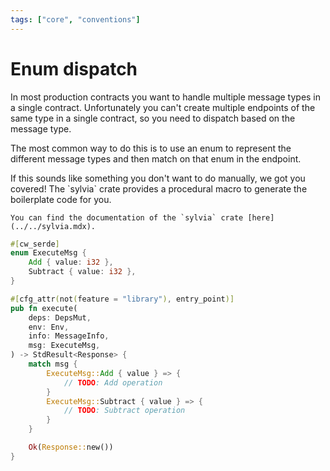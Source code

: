 ```yaml
---
tags: ["core", "conventions"]
---
```



# Enum dispatch

In most production contracts you want to handle multiple message types in a
single contract. Unfortunately you can't create multiple endpoints of the same
type in a single contract, so you need to dispatch based on the message type.

The most common way to do this is to use an enum to represent the different
message types and then match on that enum in the endpoint.

<Callout>
    If this sounds like something you don't want to do manually, we got you covered!
    The `sylvia` crate provides a procedural macro to generate the boilerplate code for you.

    You can find the documentation of the `sylvia` crate [here](../../sylvia.mdx).

</Callout>

```rust filename="contract.rs" template="core"
#[cw_serde]
enum ExecuteMsg {
    Add { value: i32 },
    Subtract { value: i32 },
}

#[cfg_attr(not(feature = "library"), entry_point)]
pub fn execute(
    deps: DepsMut,
    env: Env,
    info: MessageInfo,
    msg: ExecuteMsg,
) -> StdResult<Response> {
    match msg {
        ExecuteMsg::Add { value } => {
            // TODO: Add operation
        }
        ExecuteMsg::Subtract { value } => {
            // TODO: Subtract operation
        }
    }

    Ok(Response::new())
}
```

